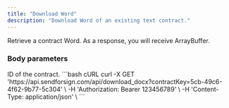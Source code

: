 ```yaml
---
title: "Download Word"
description: "Download Word of an existing text contract."
---
```


Retrieve a contract Word. As a response, you will receive ArrayBuffer.

### Body parameters

<ParamField body="contractKey" type="string" required>
  ID of the contract.
</ParamField>

<RequestExample>
```bash cURL
curl -X GET 'https://api.sendforsign.com/api/download_docx?contractKey=5cb-49c6-4f62-9b77-5c304' \
     -H 'Authorization: Bearer 123456789' \
     -H 'Content-Type: application/json' \
```
</RequestExample>
